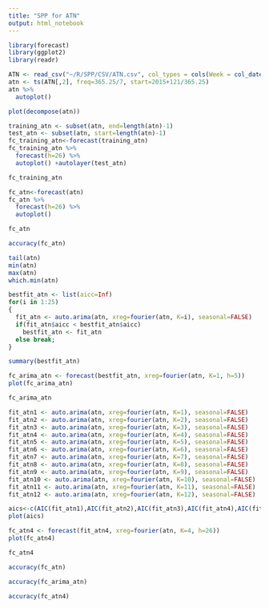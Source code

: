 ```yaml
---
title: "SPP for ATN"
output: html_notebook
---
```


```r
library(forecast)
library(ggplot2)
library(readr)
```

```r
ATN <- read_csv("~/R/SPP/CSV/ATN.csv", col_types = cols(Week = col_date(format = "%Y-%m-%d")))
atn <- ts(ATN[,2], freq=365.25/7, start=2015+121/365.25)
atn %>%
  autoplot()
```

```r
plot(decompose(atn))
```

```r
training_atn <- subset(atn, end=length(atn)-1)
test_atn <- subset(atn, start=length(atn)-1)
fc_training_atn<-forecast(training_atn)
fc_training_atn %>%
  forecast(h=26) %>%
  autoplot() +autolayer(test_atn)
```

```r
fc_training_atn
```

```r
fc_atn<-forecast(atn)
fc_atn %>%
  forecast(h=26) %>%
  autoplot()
```

```r
fc_atn
```

```r
accuracy(fc_atn)
```

```r
tail(atn)
min(atn)
max(atn)
which.min(atn)
```

```r
bestfit_atn <- list(aicc=Inf)
for(i in 1:25)
{
  fit_atn <- auto.arima(atn, xreg=fourier(atn, K=i), seasonal=FALSE)
  if(fit_atn$aicc < bestfit_atn$aicc)
    bestfit_atn <- fit_atn
  else break;
}
```

```r
summary(bestfit_atn)
```

```r
fc_arima_atn <- forecast(bestfit_atn, xreg=fourier(atn, K=1, h=5))
plot(fc_arima_atn)
```

```r
fc_arima_atn
```

```r
fit_atn1 <- auto.arima(atn, xreg=fourier(atn, K=1), seasonal=FALSE)
fit_atn2 <- auto.arima(atn, xreg=fourier(atn, K=2), seasonal=FALSE)
fit_atn3 <- auto.arima(atn, xreg=fourier(atn, K=3), seasonal=FALSE)
fit_atn4 <- auto.arima(atn, xreg=fourier(atn, K=4), seasonal=FALSE)
fit_atn5 <- auto.arima(atn, xreg=fourier(atn, K=5), seasonal=FALSE)
fit_atn6 <- auto.arima(atn, xreg=fourier(atn, K=6), seasonal=FALSE)
fit_atn7 <- auto.arima(atn, xreg=fourier(atn, K=7), seasonal=FALSE)
fit_atn8 <- auto.arima(atn, xreg=fourier(atn, K=8), seasonal=FALSE)
fit_atn9 <- auto.arima(atn, xreg=fourier(atn, K=9), seasonal=FALSE)
fit_atn10 <- auto.arima(atn, xreg=fourier(atn, K=10), seasonal=FALSE)
fit_atn11 <- auto.arima(atn, xreg=fourier(atn, K=11), seasonal=FALSE)
fit_atn12 <- auto.arima(atn, xreg=fourier(atn, K=12), seasonal=FALSE)
```

```r
aics<-c(AIC(fit_atn1),AIC(fit_atn2),AIC(fit_atn3),AIC(fit_atn4),AIC(fit_atn5),AIC(fit_atn6),AIC(fit_atn7),AIC(fit_atn8),AIC(fit_atn9),AIC(fit_atn10),AIC(fit_atn11),AIC(fit_atn12))
plot(aics)
```

```r
fc_atn4 <- forecast(fit_atn4, xreg=fourier(atn, K=4, h=26))
plot(fc_atn4)
```

```r
fc_atn4
```

```r
accuracy(fc_atn)
```

```r
accuracy(fc_arima_atn)
```

```r
accuracy(fc_atn4)
```